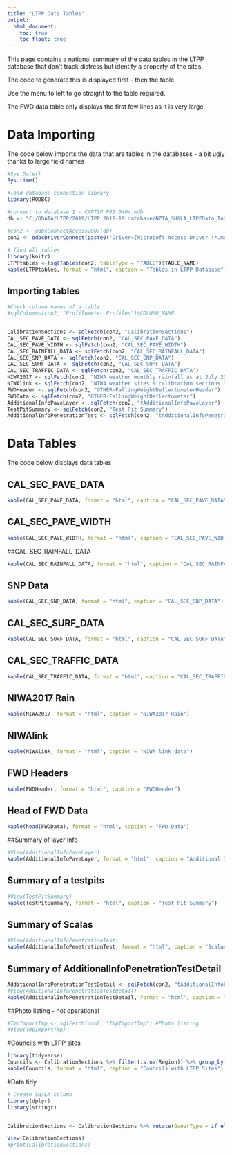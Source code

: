 ```yaml
---
title: "LTPP Data Tables"
output:
  html_document:
    toc: true
    toc_float: true
---
```

This page contains a national summary of the data tables in the LTPP database that don't track distress but identify a property of the sites.  

The code to generate this is displayed first - then the table.  
  
Use the menu to left to go straight to the table required.    

The FWD data table only displays the first few lines as it is very large.   

# Data Importing
The code below imports the data that are tables in the databases - a bit ugly thanks to large field names

```r

#Sys.Date()
Sys.time()

#load database connection library
library(RODBC)
 
#connect to database 1 - CAPTIF PR3 0404.mdb
db <- "C:/DDATA/LTPP/2019/LTPP 2018-19 database/NZTA_SH&LA_LTPPData_IntCalib_1Jul2001-30Jun2019.mdb"

#con2 <- odbcConnectAccess2007(db)
con2 <- odbcDriverConnect(paste0("Driver={Microsoft Access Driver (*.mdb, *.accdb)}; DBQ=", db))

# find all tables
library(knitr)
LTPPtables <-(sqlTables(con2, tableType = "TABLE")$TABLE_NAME)
kable(LTPPtables, format = "html", caption = "Tables in LTPP Database")
```

## Importing tables

```r

#Check column names of a table 
#sqlColumns(con2, "Profilometer Profiles")$COLUMN_NAME


CalibrationSections <- sqlFetch(con2, "CalibrationSections")
CAL_SEC_PAVE_DATA <- sqlFetch(con2, "CAL_SEC_PAVE_DATA")
CAL_SEC_PAVE_WIDTH <- sqlFetch(con2, "CAL_SEC_PAVE_WIDTH")
CAL_SEC_RAINFALL_DATA <- sqlFetch(con2, "CAL_SEC_RAINFALL_DATA")
CAL_SEC_SNP_DATA <- sqlFetch(con2, "CAL_SEC_SNP_DATA")
CAL_SEC_SURF_DATA <- sqlFetch(con2, "CAL_SEC_SURF_DATA")
CAL_SEC_TRAFFIC_DATA <- sqlFetch(con2, "CAL_SEC_TRAFFIC_DATA")
NIWA2017 <- sqlFetch(con2, "NIWA weather monthly rainfall as at July 2017")
NIWAlink <- sqlFetch(con2, "NIWA weather sites & calibration sections link")
FWDHeader <- sqlFetch(con2, "OTHER-FallingWeightDeflectometerHeader")
FWDData <- sqlFetch(con2, "OTHER-FallingWeightDeflectometer")
AdditionalInfoPaveLayer <- sqlFetch(con2, "tAdditionalInfoPaveLayer")
TestPitSummary <- sqlFetch(con2, "Test Pit Summary")
AdditionalInfoPenetrationTest <- sqlFetch(con2, "tAdditionalInfoPenetrationTest")

```

# Data Tables 
The code below displays data tables

## CAL_SEC_PAVE_DATA

```r

kable(CAL_SEC_PAVE_DATA, format = "html", caption = "CAL_SEC_PAVE_DATA")
```

## CAL_SEC_PAVE_WIDTH

```r


kable(CAL_SEC_PAVE_WIDTH, format = "html", caption = "CAL_SEC_PAVE_WIDTH")
```

##CAL_SEC_RAINFALL_DATA

```r

kable(CAL_SEC_RAINFALL_DATA, format = "html", caption = "CAL_SEC_RAINFALL_DATA")
```

## SNP Data
```r

kable(CAL_SEC_SNP_DATA, format = "html", caption = "CAL_SEC_SNP_DATA")
```
## CAL_SEC_SURF_DATA
```r
kable(CAL_SEC_SURF_DATA, format = "html", caption = "CAL_SEC_SURF_DATA")
```

## CAL_SEC_TRAFFIC_DATA
```r

kable(CAL_SEC_TRAFFIC_DATA, format = "html", caption = "CAL_SEC_TRAFFIC_DATA")
```

## NIWA2017 Rain
```r
kable(NIWA2017, format = "html", caption = "NIWA2017 Rain")
```

## NIWAlink
```r
kable(NIWAlink, format = "html", caption = "NIWA link data")
```

## FWD Headers

```r

kable(FWDHeader, format = "html", caption = "FWDHeader")
```

## Head of FWD Data

```r
kable(head(FWDData), format = "html", caption = "FWD Data")
```

##Summary of layer Info
```r
#View(AdditionalInfoPaveLayer)
kable(AdditionalInfoPaveLayer, format = "html", caption = "Additional Info on Pavement Layers")
```


## Summary of a testpits
```r
#View(TestPitSummary)
kable(TestPitSummary, format = "html", caption = "Test Pit Summary")
```

## Summary of Scalas
```r
#View(AdditionalInfoPenetrationTest)
kable(AdditionalInfoPenetrationTest, format = "html", caption = "Scalas")
```


## Summary of AdditionalInfoPenetrationTestDetail
```r
AdditionalInfoPenetrationTestDetail <- sqlFetch(con2, "tAdditionalInfoPenetrationTestDetail")
#View(AdditionalInfoPenetrationTestDetail)
kable(AdditionalInfoPenetrationTestDetail, format = "html", caption = "AdditionalInfoPenetrationTestDetail")
```


##Photo listing - not operational
```r
#TmpImportTmp <- sqlFetch(con2, "TmpImportTmp") #Photo listing
#View(TmpImportTmp)
```

#Councils with LTPP sites

```r

library(tidyverse)
Councils <- CalibrationSections %>% filter(is.na(Region)) %>% group_by(NMA) %>% summarise()
kable(Councils, format = "html", caption = "Councils with LTPP Sites")
```

#Data tidy

```r

# Create SH/LA column
library(dplyr)
library(stringr)


CalibrationSections <- CalibrationSections %>% mutate(OwnerType = if_else((str_detect(CAL_SECTION_ID, "CAL")|str_detect(CAL_SECTION_ID, "CS")), "SH", "LA"))

View(CalibrationSections)
#print(CalibrationSections)

```
